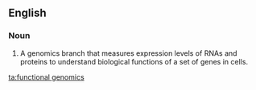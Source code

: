 ==English==
{{wikipedia}}

===Noun===
{{en-noun|head=[[functional]] [[genomics]]|-}}
# {{lb|en|biochemistry|genetics}} A genomics branch that measures expression levels of RNAs and proteins to understand biological functions of a set of genes in cells.

[[ta:functional genomics]]